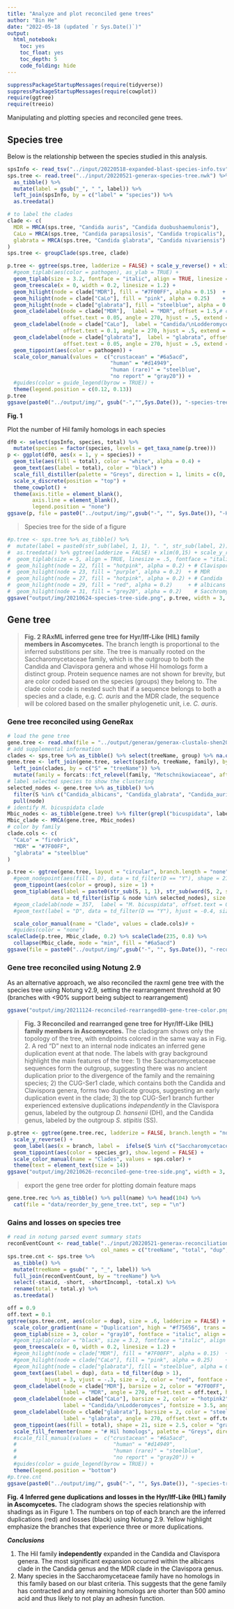 ```yaml
---
title: "Analyze and plot reconciled gene trees"
author: "Bin He"
date: "2022-05-18 (updated `r Sys.Date()`)"
output: 
  html_notebook: 
    toc: yes
    toc_float: yes
    toc_depth: 5
    code_folding: hide
---
```

```r
suppressPackageStartupMessages(require(tidyverse))
suppressPackageStartupMessages(require(cowplot))
require(ggtree)
require(treeio)
```

Manipulating and plotting species and reconciled gene trees.

## Species tree
Below is the relationship between the species studied in this analysis.
```r
spsInfo <- read_tsv("../input/20220518-expanded-blast-species-info.tsv", col_types = cols())
sps.tree <- read.tree("../input/20220521-generax-species-tree.nwk") %>% 
  as_tibble() %>% 
  mutate(label = gsub("_", " ", label)) %>% 
  left_join(spsInfo, by = c("label" = "species")) %>% 
  as.treedata()
```

```r
# to label the clades
clade <- c(
  MDR = MRCA(sps.tree, "Candida auris", "Candida duobushaemulonis"),
  CaLo = MRCA(sps.tree, "Candida parapsilosis", "Candida tropicalis"),
  glabrata = MRCA(sps.tree, "Candida glabrata", "Candida nivariensis")
)
sps.tree <- groupClade(sps.tree, clade)
```

```r
p.tree <- ggtree(sps.tree, ladderize = FALSE) + scale_y_reverse() + xlim(0,3) +
  #geom_tiplab(aes(color = pathogen), as_ylab = TRUE) +
  geom_tiplab(size = 3.2, fontface = "italic", align = TRUE, linesize = 0.1, offset = 0.05) +
  geom_treescale(x = 0, width = 0.2, linesize = 1.2) +
  geom_hilight(node = clade["MDR"], fill = "#7F00FF", alpha = 0.15)  + # MDR
  geom_hilight(node = clade["CaLo"], fill = "pink", alpha = 0.25)    + # Candida/Lodderomyces
  geom_hilight(node = clade["glabrata"], fill = "steelblue", alpha = 0.15)  + # glabrata
  geom_cladelabel(node = clade["MDR"],  label = "MDR", offset = 1.5,# color = "purple",
                  offset.text = 0.05, angle = 270, hjust = .5, extend = 0.5) +# MDR
  geom_cladelabel(node = clade["CaLo"],  label = "Candida/\nLodderomyces", offset = 1.47,# color = "hotpink2",
                  offset.text = 0.1, angle = 270, hjust = .5, extend = 0.5, fontsize = 3.5) + # albicans
  geom_cladelabel(node = clade["glabrata"],  label = "glabrata", offset = 1.38,# color = "steelblue", 
                  offset.text = 0.05, angle = 270, hjust = .5, extend = 0.5) +# glabrata
  geom_tippoint(aes(color = pathogen)) +
  scale_color_manual(values =  c("crustacean" = "#6a5acd",
                                 "human" = "#d14949", 
                                 "human (rare)" = "steelblue",
                                 "no report" = "gray20")) +
  #guides(color = guide_legend(byrow = TRUE)) +
  theme(legend.position = c(0.12, 0.13))
p.tree
ggsave(paste0("../output/img/", gsub("-","",Sys.Date()), "-species-tree.png"), width = 6.5, height = 6)
```
**Fig. 1** 

> 

Plot the number of Hil family homologs in each species
```r
df0 <- select(spsInfo, species, total) %>%  
  mutate(species = factor(species, levels = get_taxa_name(p.tree)))
p <- ggplot(df0, aes(x = 1, y = species)) + 
  geom_tile(aes(fill = total), color = "white", alpha = 0.4) +
  geom_text(aes(label = total), color = "black") +
  scale_fill_distiller(palette = "Greys", direction = 1, limits = c(0, 20), oob = scales::squish) +
  scale_x_discrete(position = "top") +
  theme_cowplot() + 
  theme(axis.title = element_blank(),
        axis.line = element_blank(),
        legend.position = "none")
ggsave(p, file = paste0("../output/img/",gsub("-", "", Sys.Date()), "-Hil-family-number-side-panel.png"), width = 3.5, height = 6)
```

> Species tree for the side of a figure
```r
#p.tree <- sps.tree %>% as_tibble() %>% 
#  mutate(label = paste0(str_sub(label, 1, 1), ". ", str_sub(label, 2))) %>% 
#  as.treedata() %>% ggtree(ladderize = FALSE) + xlim(0,15) + scale_y_reverse() +
#  geom_tiplab(size = 5, align = TRUE, linesize = .5, fontface = "italic", offset = 0.1) +
#  geom_hilight(node = 22, fill = "hotpink", alpha = 0.2) + # Clavispora
#  geom_hilight(node = 23, fill = "purple", alpha = 0.2)  + # MDR
#  geom_hilight(node = 27, fill = "hotpink", alpha = 0.2) + # Candida
#  geom_hilight(node = 29, fill = "red", alpha = 0.2)     + # albicans
#  geom_hilight(node = 31, fill = "grey20", alpha = 0.2)    # Sacchromycetaceae
ggsave("output/img/20210624-species-tree-side.png", p.tree, width = 3, height = 4.5)
```

## Gene tree
> **Fig. 2 RAxML inferred gene tree for Hyr/Iff-Like (HIL) family members in Ascomycetes.** The branch length is proportional to the inferred substitions per site. The tree is manually rooted on the Saccharomycetaceae family, which is the outgroup to both the Candida and Clavispora genera and whose Hil homologs form a distinct group. Protein sequence names are not shown for brevity, but are color coded based on the species (groups) they belong to. The clade color code is nested such that if a sequence belongs to both a species and a clade, e.g. _C. auris_ and the MDR clade, the sequence will be colored based on the smaller phylogenetic unit, i.e. _C. auris_.

### Gene tree reconciled using GeneRax
```r
# load the gene tree
gene.tree <- read.nhx(file = "../output/generax/generax-clustalo-shen2018-wScer/reconciliations/Hil_reconciliated.nhx")
# add supplemental information
clades <- sps.tree %>% as_tibble() %>% select(treeName, group) %>% na.omit()
gene.tree <- left_join(gene.tree, select(spsInfo, treeName, family), by = c("S" = "treeName")) %>% 
  left_join(clades, by = c("S" = "treeName")) %>% 
  mutate(family = forcats::fct_relevel(family, "Metschnikowiaceae", after = Inf))
# label selected species to show the clustering
selected_nodes <- gene.tree %>% as_tibble() %>% 
  filter(S %in% c("Candida_albicans", "Candida_glabrata", "Candida_auris", "Metschnikowia_bicuspidata")) %>% 
  pull(node)
# identify M. bicuspidata clade
Mbic_nodes <- as_tibble(gene.tree) %>% filter(grepl("bicuspidata", label)) %>% pull(node)
Mbic_clade <- MRCA(gene.tree, Mbic_nodes)  
# color by family
clade.cols <- c(
  "CaLo" = "firebrick",
  "MDR" = "#7F00FF",
  "glabrata" = "steelblue"
)
```

```r
p.tree <- ggtree(gene.tree, layout = "circular", branch.length = "none", size = 0.4) +# scale_y_reverse() +
  #geom_nodepoint(aes(fill = D), data = td_filter(D == "Y"), shape = 21, size = 1, color = "red") + 
  geom_tippoint(aes(color = group), size = 1) +
  geom_tiplab(aes(label = paste0(str_sub(S, 1, 1), str_sub(word(S, 2, sep = "_"), 1, 3)), color = family),
              data = td_filter(isTip & node %in% selected_nodes), size = 2, hjust = -0.5, offset = 0.2) +
  #geom_cladelab(node = 357,  label = "M. bicuspidata", offset.text = 0.05, angle = 270, hjust = .5, extend = 0.5) +
  #geom_text(label = "D", data = td_filter(D == "Y"), hjust = -0.4, size = 1.5, color = "red")# +

  scale_color_manual(name = "Clade", values = clade.cols)# +
  #guides(color = "none")
scaleClade(p.tree, Mbic_clade, 0.2) %>% scaleClade(235, 0.8) %>% 
  collapse(Mbic_clade, mode = "min", fill = "#6a5acd")
ggsave(file = paste0("../output/img/",gsub("-", "", Sys.Date()), "-reconciled-gene-tree-generax.pdf"), width = 6, height = 5)
```

### Gene tree reconciled using Notung 2.9
As an alternative approach, we also reconciled the raxml gene tree with the species tree using Notung v2.9, setting the rearrangement threshold at 90 (branches with <90% support being subject to rearrangement)
```r
ggsave("output/img/20211124-reconciled-rearranged80-gene-tree-color.png", width = 7.5, height = 7)
```
>**Fig. 3 Reconciled and rearranged gene tree for Hyr/Iff-Like (HIL) family members in Ascomycetes.** The cladogram shows only the topology of the tree, with endpoints colored in the same way as in Fig. 2. A red "D" next to an internal node indicates an inferred gene duplication event at that node. The labels with gray background highlight the main features of the tree: 1) the Saccharomycetaceae sequences form the outgroup, suggesting there was no ancient duplication prior to the divergence of the family and the remaining species; 2) the CUG-Ser1 clade, which contains both the Candida and Clavispora genera, forms two duplicate groups, suggesting an early duplication event in the clade; 3) the top CUG-Ser1 branch further experienced extensive duplications _independently_ in the Clavispora genus, labeled by the outgroup _D. hansenii_ (DH), and the Candida genus, labeled by the outgroup _S. stipitis_ (SS). 
```r
p.gtree <- ggtree(gene.tree.rec, ladderize = FALSE, branch.length = "none") + 
  scale_y_reverse() +
  geom_label(aes(x = branch, label =  ifelse(S %in% c("Saccharomycetaceae", "CUG-Ser1", "DH", "SS") & node != 106, S, NA)),  fill = "gray", size = 3) +
  geom_tippoint(aes(color = species_gr), show.legend = FALSE) +
  scale_color_manual(name = "Clades", values = sps.color) +
  theme(text = element_text(size = 14))
ggsave("output/img/20210626-reconciled-gene-tree-side.png", width = 3, height = 6)
```

>export the gene tree order for plotting domain feature maps
```r
gene.tree.rec %>% as_tibble() %>% pull(name) %>% head(104) %>% 
  cat(file = "data/reorder_by_gene_tree.txt", sep = "\n")
```

### Gains and losses on species tree
```r
# read in notung parsed event summary stats
reconEventCount <- read_table("../input/20220521-generax-reconciliation-event-counts.txt", 
                              col_names = c("treeName", "total", "dup", "loss", "hgt"), col_types = "ciiii")
sps.tree.cnt <- sps.tree %>% 
  as_tibble() %>% 
  mutate(treeName = gsub(" ", "_", label)) %>% 
  full_join(reconEventCount, by = "treeName") %>%
  select(-staxid, -short, -shortIncompl, -total.x) %>% 
  rename(total = total.y) %>% 
  as.treedata()
```

```r
off = 0.9
off.text = 0.1 
ggtree(sps.tree.cnt, aes(color = dup), size = .6, ladderize = FALSE) + scale_y_reverse() + xlim(0,2.5) +
  scale_color_gradient(name = "Duplication", high = "#f75656", trans = "pseudo_log", breaks = c(0, 2, 5, 10, 20)) +
  geom_tiplab(size = 3, color = "gray10", fontface = "italic", align = TRUE, linesize = 0.1, offset = 0.05) +
  #geom_tiplab(color = "black", size = 3.2, fontface = "italic", align = TRUE, linesize = 0.05, offset = 0.05) +
  geom_treescale(x = 0, width = 0.2, linesize = 1.2) +
  #geom_hilight(node = clade["MDR"], fill = "#7F00FF", alpha = 0.15)  + # MDR
  #geom_hilight(node = clade["CaLo"], fill = "pink", alpha = 0.25)    + # Candida/Lodderomyces
  #geom_hilight(node = clade["glabrata"], fill = "steelblue", alpha = 0.15)#  + # glabrata
  geom_text(aes(label = dup), data = td_filter(dup > 1),
            hjust = 3, vjust = -.3, size = 2, color = "red", fontface = 1) +
  geom_cladelabel(node = clade["MDR"], barsize = 2, color = "#7F00FF", align = TRUE, extend = 0.5, offset = off,
                  label = "MDR", angle = 270, offset.text = off.text, hjust = .5) +# MDR
  geom_cladelabel(node = clade["CaLo"], barsize = 2, color = "hotpink2", align = TRUE, extend = 0.5, offset = off,
                  label = "Candida/\nLodderomyces", fontsize = 3.5, angle = 270, offset.text = off.text, hjust = .5) + # albicans
  geom_cladelabel(node = clade["glabrata"], barsize = 2, color = "steelblue",  align = TRUE, extend = 0.5, offset = off,
                  label = "glabrata", angle = 270, offset.text = off.text, hjust = .5) +# glabrata
  geom_tippoint(aes(fill = total), shape = 21, size = 2.5, color = "gray30") +
  scale_fill_fermenter(name = "# Hil homologs", palette = "Greys", direction = 1, breaks = c(0, 2, 5, 10, 20, 30)) +
  #scale_fill_manual(values =  c("crustacean" = "#6a5acd",
  #                               "human" = "#d14949", 
  #                               "human (rare)" = "steelblue",
  #                               "no report" = "gray20")) +
  #guides(color = guide_legend(byrow = TRUE)) +
  theme(legend.position = "bottom")
#p.tree.cnt
ggsave(paste0("../output/img/", gsub("-", "", Sys.Date()), "-species-tree-with-gains.pdf"), width = 6.5, height = 6.5)
```
**Fig. 4 Inferred gene duplications and losses in the Hyr/Iff-Like (HIL) family in Ascomycetes.** The cladogram shows the species relationship with shadings as in Figure 1. The numbers on top of each branch are the inferred duplications (red) and losses (black) using Notung 2.9. Yellow highlight emphasize the branches that experience three or more duplications.

_**Conclusions**_

1. The Hil family **independently** expanded in the Candida and Clavispora genera. The most significant expansion occurred within the albicans clade in the Candida genus and the MDR clade in the Clavispora genus.
1. Many species in the Saccharomycetaceae family have no homologs in this family based on our blast criteria. This suggests that the gene family has contracted and any remaining homologs are shorter than 500 amino acid and thus likely to not play an adhesin function.
